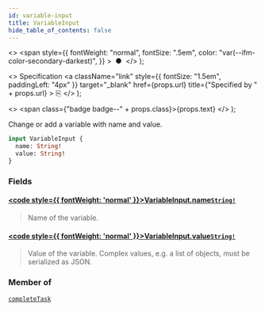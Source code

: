 ```yaml
---
id: variable-input
title: VariableInput
hide_table_of_contents: false
---
```


  <>
    <span
      style={{
        fontWeight: "normal",
        fontSize: ".5em",
        color: "var(--ifm-color-secondary-darkest)",
      }}
    >
      &nbsp;●&nbsp;
    </span>
  </>
);

  <>
    Specification
    <a
      className="link"
      style={{ fontSize: "1.5em", paddingLeft: "4px" }}
      target="_blank"
      href={props.url}
      title={"Specified by " + props.url}
    >
      ⎘
    </a>
  </>
);

  <>
    <span class={"badge badge--" + props.class}>{props.text}</span>
  </>
);

Change or add a variable with name and value.

```graphql
input VariableInput {
  name: String!
  value: String!
}
```

### Fields

#### [<code style={{ fontWeight: 'normal' }}>VariableInput.<b>name</b></code>](#)<Bullet />[`String!`](/docs/apis-clients/tasklist-api/scalars/string) <Badge class="secondary" text="non-null"/> <Badge class="secondary" text="scalar"/>

> Name of the variable.

#### [<code style={{ fontWeight: 'normal' }}>VariableInput.<b>value</b></code>](#)<Bullet />[`String!`](/docs/apis-clients/tasklist-api/scalars/string) <Badge class="secondary" text="non-null"/> <Badge class="secondary" text="scalar"/>

> Value of the variable. Complex values, e.g. a list of objects, must be serialized as JSON.

### Member of

[`completeTask`](/docs/apis-clients/tasklist-api/mutations/complete-task) <Badge class="secondary" text="mutation"/>
